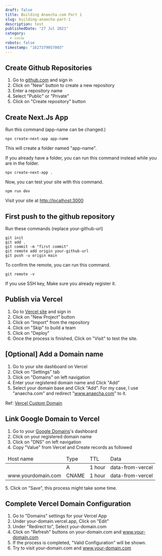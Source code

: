 ```yaml
---
draft: false
title: Building Anaecha.com Part 1
slug: building-anaecha-part-1
description: test
publishedDate: "27 Jul 2021"
category:
  - การเงิน
robots: false
timestamp: "1627379057803"
---
```


## Create Github Repositories
1. Go to [github.com](https://github.com) and sign in
2. Click on "New" button to create a new repository
3. Enter a repository name
4. Select "Public" or "Private"
5. Click on "Create repository" button

## Create Next.Js App
Run this command (app-name can be changed.)
```
npx create-next-app app-name
```
This will create a folder named "app-name".

If you already have a folder, you can run this command instead while you are in the folder.
```
npx create-next-app .
```

Now, you can test your site with this command.
```
npm run dev
```
Visit your site at [http://localhost:3000](http://localhost:3000)

## First push to the github repository
Run these commands (replace your-github-url)
```
git init
git add .
git commit -m "first commit"
git remote add origin your-github-url
git push -u origin main
```

To confirm the remote, you can run this command.
```
git remote -v
```

If you use SSH key, Make sure you already register it.

## Publish via Vercel
1. Go to [Vercel site](https://vercel.com) and sign in
2. Click on "New Project" button
3. Click on "Import" from the repository
4. Click on "Skip" to build a team
5. Click on "Deploy"
6. Once the process is finished, Click on "Visit" to test the site.

## [Optional] Add a Domain name
1. Go to your site dashboard on Vercel
2. Click on "Settings" tab
3. Click on "Domains" on left navigation
4. Enter your registered domain name and Click "Add"
5. Select your domain base and Click "Add". For my case, I use "anaecha.com" and redirect "www.anaecha.com" to it.

Ref: [Vercel Custom Domain](https://vercel.com/docs/custom-domains)

## Link Google Domain to Vercel
1. Go to your [Google Domains](https://domains.google.com)'s dashboard
2. Click on your registered domain name
3. Click on "DNS" on left navigation
4. Copy "Value" from Vercel and Create records as followed
<table>
<thead>
<tr>
<td>Host name</td>
<td>Type</td>
<td>TTL</td>
<td>Data</td>
</tr>
</thead>
<tbody>
<tr>
<td></td>
<td>A</td>
<td>1 hour</td>
<td>data-from-vercel</td>
</tr>
<tr>
<td>www.yourdomain.com</td>
<td>CNAME</td>
<td>1 hour</td>
<td>data-from-vercel</td>
</tr>
</tbody>
</table>
5. Click on "Save", this process might take some time.

## Complete Vercel Domain Configuration
1. Go to "Domains" settings for your Vercel App
2. Under your-domain.vercel.app, Click on "Edit"
3. Under "Redirect to", Select your-domain.com
4. Click on "Refresh" buttons on your-domain.com and www.your-domain.com
5. If the process is completed, "Valid Configuration" will be shown.
6. Try to visit your-domain.com and www.your-domain.com